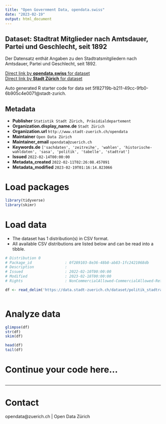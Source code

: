 ```yaml
---
title: "Open Government Data, opendata.swiss"
date: "2023-02-19"
output: html_document
---
```


## Dataset: Stadtrat Mitglieder nach Amtsdauer, Partei und Geschlecht, seit 1892

Der Datensatz enthät Angaben zu den Stadtratsmitgliedern nach Amtsdauer, Partei und Geschlecht, seit 1892.

[Direct link by **opendata.swiss** for dataset](https://opendata.swiss/de/dataset/stadtrat-mitglieder-nach-amtsdauer-partei-und-geschlecht-seit-1892)<br>
[Direct link by **Stadt Zürich** for dataset](https://data.stadt-zuerich.ch/dataset/politik_stadtrat_mitglieder_seit1892_od700a)

Auto generated R starter code for data set 5f82719b-b211-49cc-9fb0-6b905c4e0071@stadt-zurich.

## Metadata

- **Publisher** `Statistik Stadt Zürich, Präsidialdepartement`
- **Organization.display_name.de** `Stadt Zürich`
- **Organization.url** `http://www.stadt-zuerich.ch/opendata`
- **Maintainer** `Open Data Zürich`
- **Maintainer_email** `opendata@zuerich.ch`
- **Keywords.de** `['sachdaten', 'zeitreihe', 'wahlen', 'historische-wahldaten', 'sasa', 'politik', 'tabelle', 'stadtrat']`
- **Issued** `2022-02-14T00:00:00`
- **Metadata_created** `2022-02-11T02:26:08.457091`
- **Metadata_modified** `2023-02-19T01:16:14.823066`


# Load packages

```r

library(tidyverse)
library(skimr)

```

# Load data

-   The dataset has 1 distribution(s) in CSV format.
-   All available CSV distributions are listed below and can be read into a tibble.

```r

# Distribution 0
# Package_id               : 0f289103-8e36-48b8-ab83-1fc2421068db
# Description              : 
# Issued                   : 2022-02-10T00:00:00
# Modified                 : 2023-02-18T00:00:00
# Rights                   : NonCommercialAllowed-CommercialAllowed-ReferenceNotRequired

df <- read_delim('https://data.stadt-zuerich.ch/dataset/politik_stadtrat_mitglieder_seit1892_od700a/download/POL700OD700A.csv')



```

# Analyze data

```r

glimpse(df)
str(df)
skim(df)

head(df)
tail(df)

```

# Continue your code here...

```r

```

------------------------------------------------------------------------

# Contact

opendata@zuerich.ch | Open Data Zürich
